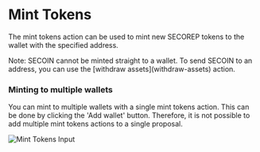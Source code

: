 
# Mint Tokens

The mint tokens action can be used to mint new SECOREP tokens to the wallet with the specified address.

<Callout variant="info" emoji="ⓘ">
  Note: SECOIN cannot be minted straight to a wallet. To send SECOIN to an
  address, you can use the [withdraw assets](withdraw-assets) action.
</Callout>

### Minting to multiple wallets

You can mint to multiple wallets with a single mint tokens action.
This can be done by clicking the 'Add wallet' button.
Therefore, it is not possible to add multiple mint tokens actions to a single proposal.

![Mint Tokens Input](/img/mint-tokens-input.png)
